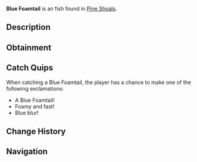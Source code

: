 {{FishInfobox
|image          = Blue Foamtail.png
|rarity         = Uncommon
|sea            = Second Sea
|location       = [[Pine Shoals]]
|sublocation    = 
|sources        = Fishing Rod
|radar_location = 
|prog_speed     = +10
|xp             = 45
|weather        = Windy
|time           = Day
|season         = Summer
|bait           = Flakes
|base_weight    = 6
|base_value     = 65
|weight_range   = 4
|base_chance    = 175
|base_resil     = 60
}}
'''Blue Foamtail''' is an {{Rarity|Uncommon}} fish found in [[Pine Shoals]].

== Description ==
{{Description|A swift swimmer that foams with blue energy.|Bestiary Entry}}

== Obtainment ==
{{Description|It races where the waves bubble.|Bestiary Hint}}
{{Fish Availability|
Pine Shoals
|top_rods      = 
Free Spirit Rod\334303.63\37900.65;
Trident Rod\303996.71\36107.79;
Azure Of Lagoon\301212.75\34931.62;
Leviathan's Fang Rod\300666.73\35239.05;
Egg Rod\270228.62\36723.05;
Training Rod\239846.59\248457.26;
Flimsy Rod\225612.62\27212.5;
Nocturnal Rod\139650.94\134119.58;
Precision Rod\215088.52\25547.55;
Blazebringer Rod\269977.58\31172.38;
Verdant Shear Rod\268669.82\35501.78;
No-Life Rod\249422.33\30525.1;
Seraphic Rod\232481.59\27613.45;
Ethereal Prism Rod\229332.42\26729.36;
Challenger's Rod\224889.87\27405.12;
Depthseeker Rod\223512.28\28645.14;
Rod Of The Forgotten Fang\222746.38\26525.99;
Avalanche Rod\221054.69\28420.82;
Rod Of The Exalted One\219796.8\25866.04;
Volcanic Rod\219406.37\27267.01;
Rod Of The Depths\219111.96\26320.55;
Zeus Rod\218501.39\27154.54;
Steady Rod\212358.74\24120.77
|recommended   = Free Spirit Rod
}}

== Catch Quips ==
When catching a Blue Foamtail, the player has a chance to make one of the following exclamations:
* A Blue Foamtail!
* Foamy and fast!
* Blue blur!

== Change History ==
{{Change History|{{subst:Current Version}}}}

== Navigation ==
{{Fish Navbox|Pine Shoals}}